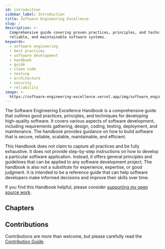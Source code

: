 ```yaml
---
id: introduction
sidebar_label: Introduction
title: Software Engineering Excellence
slug: /
description: >-
  Comprehensive guide covering proven practices, principles, and techniques for developing high-quality, secure,
  reliable, and maintainable software systems.
keywords:
  - software engineering
  - best practices
  - software development
  - handbook
  - guide
  - clean code
  - testing
  - architecture
  - security
  - reliability
image: >-
  https://software-engineering-excellence.vercel.app/img/software_engineering_excellence.png
---
```


The Software Engineering Excellence Handbook is a comprehensive guide that outlines good practices, principles, and
techniques for developing high-quality software. It covers various aspects of software development, including
requirements gathering, design, coding, testing, deployment, and maintenance. The handbook provides guidance on how to
build software that is secure, reliable, scalable, maintainable, and efficient.

This Handbook does not claim to capture all practices and be fully exhaustive. It does not provide step-by-step
instructions on how to develop a particular software application. Instead, it offers general principles and guidelines
that can be applied to any software development project. The handbook is also not a substitute for experience,
expertise, or good judgment. It is intended to be a reference guide that can help software developers make informed
decisions and improve their skills over time.

If you find this Handbook helpful, please consider
[supporting my open source work](https://github.com/sponsors/tobiasbueschel).

## Chapters


<ChapterList />

## Contributions

Contributions are more than welcome, but please carefully read the
[Contribution Guide](https://github.com/software-engineering-excellence/handbook/blob/main/CONTRIBUTING.md).
